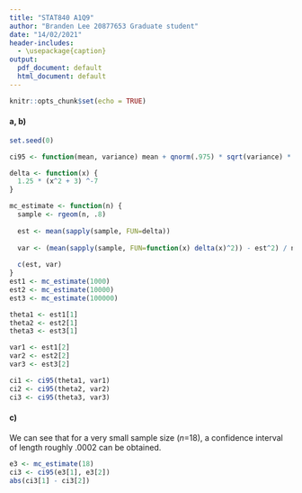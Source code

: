 ```yaml
---
title: "STAT840 A1Q9"
author: "Branden Lee 20877653 Graduate student"
date: "14/02/2021"
header-includes:
  - \usepackage{caption}
output:
  pdf_document: default
  html_document: default
---
```


```r
knitr::opts_chunk$set(echo = TRUE)
```

#### a, b)
```r
set.seed(0)

ci95 <- function(mean, variance) mean + qnorm(.975) * sqrt(variance) * c(-1, 1)

delta <- function(x) {
  1.25 * (x^2 + 3) ^-7
}

mc_estimate <- function(n) {
  sample <- rgeom(n, .8)
  
  est <- mean(sapply(sample, FUN=delta))
  
  var <- (mean(sapply(sample, FUN=function(x) delta(x)^2)) - est^2) / n
  
  c(est, var)
}
est1 <- mc_estimate(1000)
est2 <- mc_estimate(10000)
est3 <- mc_estimate(100000)

theta1 <- est1[1]
theta2 <- est2[1]
theta3 <- est3[1]

var1 <- est1[2]
var2 <- est2[2]
var3 <- est3[2]

ci1 <- ci95(theta1, var1)
ci2 <- ci95(theta2, var2)
ci3 <- ci95(theta3, var3)
```
\begin{center}
\captionof{table}{Monte Carlo Estimates for $n=1000, 10000, 100000$}
\begin{tabular}{|l|l|l|l|}
\hline
$n$ & $a)\ \widehat{\theta}$ & $\widehat{Var}(\widehat{\theta})$ & $b)\ 95\% CI$\\ \hline
1000 & `r theta1` & `r var1` & (`r ci1`) \\ \hline
10000 & `r theta2` & `r var2` & (`r ci2`) \\ \hline
100000 & `r theta3` & `r var3` & (`r ci3`) \\  \hline
\end{tabular}
\end{center}

#### c)
We can see that for a very small sample size ($n$=18), a confidence interval of length roughly .0002 can be obtained.
```r
e3 <- mc_estimate(18)
ci3 <- ci95(e3[1], e3[2])
abs(ci3[1] - ci3[2])
```